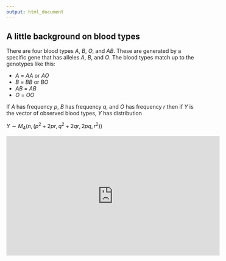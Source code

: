 ```yaml
---
output: html_document
---
```


## A little background on blood types

There are four blood types _A_, _B_, _O_, and _AB_. These are generated by a specific
gene that has alleles $A$, $B$, and $O$. The blood types match up to the genotypes like this:

* _A_ = $AA$ or $AO$
* _B_ = $BB$ or $BO$
* _AB_ = $AB$
* _O_ = $OO$

If $A$ has frequency $p$, $B$ has frequency $q$, and $O$ has frequency $r$ then if $Y$ is the vector of observed blood types, $Y$ has distribution

$Y \sim M_4(n,(p^2 + 2pr, q^2 + 2qr, 2pq, r^2))$

<iframe width="560" height="315" src="https://www.youtube.com/embed/Fe-4heRvnuU" frameborder="0" allowfullscreen></iframe>